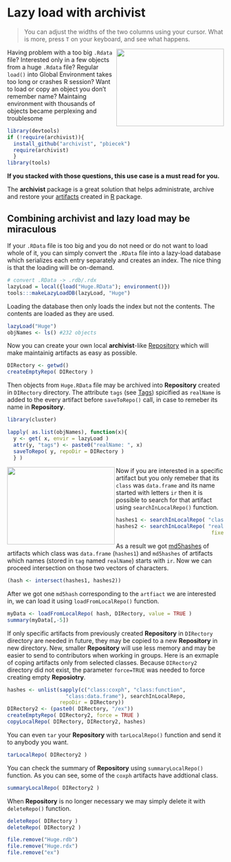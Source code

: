 <!--
%\VignetteEngine{knitr::docco_classic}
%\VignetteIndexEntry{Lazy load}
-->

# Lazy load with **archivist**
> You can adjust the widths of the two columns using your cursor. What is more, press `T` on your keyboard, and see what happens.

<img src="fig111.jpg" width="250px" height="180px" align="right" />
Having problem with a too big `.Rdata` file? Interested only in a few objects from a huge `.Rdata` file?
Regular `load()` into Global Environment takes too long or crashes R session? Want to load or copy an object you don't remember name? Maintaing environment with thousands of objects became perplexing and troublesome  
```r
library(devtools)
if (!require(archivist)){
  install_github("archivist", "pbiecek")
  require(archivist)
  }
library(tools)
```
**If you stacked with those questions, this use case is a must read for you.**

The **archivist** package is a great solution that helps administrate, archive and restore your [artifacts](https://github.com/pbiecek/archivist/wiki) created in [R](http://cran.r-project.org/) package.


## Combining **archivist** and lazy load may be miraculous

If your `.RData` file is too big and you do not need or do not want to load whole of it, you can simply convert the `.RData` file into a lazy-load database which serializes each entry separately and creates an index. The nice thing is that the loading will be on-demand.

````r
# convert .RData -> .rdb/.rdx
lazyLoad = local({load("Huge.RData"); environment()})
tools:::makeLazyLoadDB(lazyLoad, "Huge")
````

Loading the database then only loads the index but not the contents. The contents are loaded as they are used.
````r
lazyLoad("Huge")
objNames <- ls() #232 objects
````

Now you can create your own local **archivist**-like [Repository](https://github.com/pbiecek/archivist/wiki/archivist-package-Repository) which will make maintainig artifacts as easy as possible.
```r
DIRectory <- getwd()
createEmptyRepo( DIRectory )
```
Then objects from `Huge.RData` file may be archived into **Repository** created in `DIRectory` directory. The attribute `tags` (see [Tags](https://github.com/pbiecek/archivist/wiki/archivist-package---Tags)) spicified as `realName` is added to the every  artifact before `saveToRepo()` call, in case to remeber its name in **Repository**.
```r
library(cluster)
```

```r
lapply( as.list(objNames), function(x){
  y <- get( x, envir = lazyLoad )
  attr(y, "tags") <- paste0("realName: ", x)
  saveToRepo( y, repoDir = DIRectory )
  } )
```

<img src="fig2.jpg" width="250px" height="180px" align="left" /> Now if you are interested in a specific artifact but you only remeber that its `class` was `data.frame` and its name started with letters `ir` then it is possible to search for that artifact using `searchInLocalRepo()` function. 
```r
hashes1 <- searchInLocalRepo( "class:data.frame", DIRectory)
hashes2 <- searchInLocalRepo( "realName: ir", DIRectory, 
                               fixed = FALSE)
```
As a result we got [md5hashes](https://github.com/pbiecek/archivist/wiki/archivist-package-md5hash) of artifacts which class was `data.frame` (`hashes1`) and `md5hashes` of artifacts which names (stored in `tag` named `realName`) starts with `ir`. Now we can proceed intersection on those two vectors of characters.
```r
(hash <- intersect(hashes1, hashes2))
```
After we got one `md5hash` corresponding to the `artfiact` we are interested in, we can load it using
`loadFromLocalRepo()` function.
```r
myData <- loadFromLocalRepo( hash, DIRectory, value = TRUE )
summary(myData[,-5])
```
If only specific artifacts from previously created **Repository** in `DIRectory` directory are needed in future, they may be copied to a new **Repository** in new directory. New, smaller **Repository** will use less memory and may be easier to send to contributors when working in groups. Here is an exmaple of coping artifacts only from selected classes. Because `DIRectory2` directory did not exist, the parameter `force=TRUE` was needed to force creating empty **Reposiotry**.
```r
hashes <- unlist(sapply(c("class:coxph", "class:function",
                   "class:data.frame"), searchInLocalRepo, 
                 repoDir = DIRectory))
DIRectory2 <- (paste0( DIRectory, "/ex"))
createEmptyRepo( DIRectory2, force = TRUE )
copyLocalRepo( DIRectory, DIRectory2, hashes)
```
You can even `tar` your **Repository** with `tarLocalRepo()` function and send it to anybody you want.
```r
tarLocalRepo( DIRectory2 )
```

You can check the summary of **Repository** using `summaryLocalRepo()` function. As you can see, some of the `coxph` artifacts have addtional class. 
```r
summaryLocalRepo( DIRectory2 )
```
When **Repository** is no longer necessary we may simply delete it with `deleteRepo()` function.

```r
deleteRepo( DIRectory )
deleteRepo( DIRectory2 )
```
```r
file.remove("Huge.rdb")
file.remove("Huge.rdx")
file.remove("ex")
```






